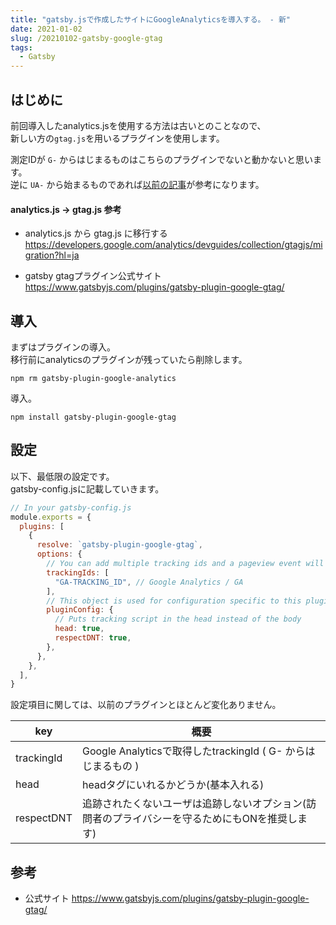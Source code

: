 ```yaml
---
title: "gatsby.jsで作成したサイトにGoogleAnalyticsを導入する。 - 新"
date: 2021-01-02
slug: /20210102-gatsby-google-gtag
tags:
  - Gatsby
---
```



## はじめに

前回導入したanalytics.jsを使用する方法は古いとのことなので、  
新しい方の`gtag.js`を用いるプラグインを使用します。

測定IDが `G-` からはじまるものはこちらのプラグインでないと動かないと思います。  
逆に `UA-` から始まるものであれば[以前の記事](/20210102-gatsby-google-analytics)が参考になります。

#### analytics.js -> gtag.js 参考

- analytics.js から gtag.js に移行する
https://developers.google.com/analytics/devguides/collection/gtagjs/migration?hl=ja


- gatsby gtagプラグイン公式サイト   
https://www.gatsbyjs.com/plugins/gatsby-plugin-google-gtag/



## 導入

まずはプラグインの導入。  
移行前にanalyticsのプラグインが残っていたら削除します。


```shell
npm rm gatsby-plugin-google-analytics
```

導入。

```shell
npm install gatsby-plugin-google-gtag
```

## 設定


以下、最低限の設定です。  
gatsby-config.jsに記載していきます。

```js
// In your gatsby-config.js
module.exports = {
  plugins: [
    {
      resolve: `gatsby-plugin-google-gtag`,
      options: {
        // You can add multiple tracking ids and a pageview event will be fired for all of them.
        trackingIds: [
          "GA-TRACKING_ID", // Google Analytics / GA
        ],
        // This object is used for configuration specific to this plugin
        pluginConfig: {
          // Puts tracking script in the head instead of the body
          head: true,
          respectDNT: true,
        },
      },
    },
  ],
}
```

設定項目に関しては、以前のプラグインとほとんど変化ありません。

|  key  |  概要  |
| ---- | ---- |
|  trackingId  |  Google Analyticsで取得したtrackingId ( G- からはじまるもの )  |
|  head  |  headタグにいれるかどうか(基本入れる)  |
|  respectDNT  |  追跡されたくないユーザは追跡しないオプション(訪問者のプライバシーを守るためにもONを推奨します)  |



## 参考

- 公式サイト
https://www.gatsbyjs.com/plugins/gatsby-plugin-google-gtag/

